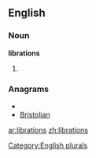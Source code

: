 ==English==

===Noun===
'''librations'''

# {{plural of|[[libration]]}}

===Anagrams===
* {{alphagram|abiilnorst}}
* [[Bristolian#English|Bristolian]]

[[Category:English plurals]]

[[ar:librations]]
[[zh:librations]]
